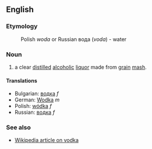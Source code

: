 ==English==

===Etymology===

:Polish ''woda'' or Russian вода (''voda'') - water

===Noun===

# a clear [[distil]]led [[alcoholic]] [[liquor]] made from [[grain]] [[mash]].

====Translations====

*Bulgarian: [[водка]] ''f''
*German: [[Wodka]] ''m''
*Polish: [[wódka]] ''f''
*Russian: [[водка]] ''f''

===See also===

*[[en:Vodka|Wikipedia article on vodka]]